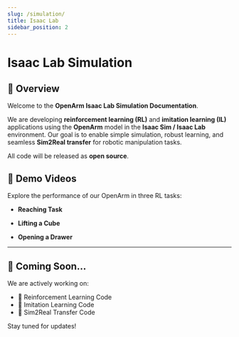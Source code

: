 ```yaml
---
slug: /simulation/
title: Isaac Lab
sidebar_position: 2
---
```



# Isaac Lab Simulation

## 🧠 Overview

Welcome to the **OpenArm Isaac Lab Simulation Documentation**.

We are developing **reinforcement learning (RL)** and **imitation learning (IL)** applications using the **OpenArm** model in the **Isaac Sim / Isaac Lab** environment.
Our goal is to enable simple simulation, robust learning, and seamless **Sim2Real transfer** for robotic manipulation tasks.

All code will be released as **open source**.

## 🎥 Demo Videos

Explore the performance of our OpenArm in three RL tasks:

* **Reaching Task**

<BlockVideo src="simulation/isaac-lab/reaching-task.mp4" width="65%"/>

* **Lifting a Cube**

<BlockVideo src="simulation/isaac-lab/lifting-cube.mp4" width="65%"/>

* **Opening a Drawer**

<BlockVideo src="simulation/isaac-lab/opening-drawer.mp4" width="65%"/>

---

## 🚧 Coming Soon...

We are actively working on:

* 🧠 Reinforcement Learning Code
* 🤖 Imitation Learning Code
* 🔄 Sim2Real Transfer Code

Stay tuned for updates!
